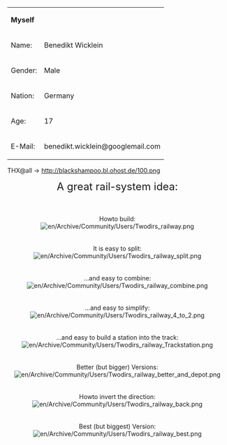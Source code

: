 {|
|'''Myself'''
|
|-
|Name:
|Benedikt Wicklein
|-
|Gender:
|Male
|-
|Nation:
|Germany
|-
|Age:
|17
|-
|E-Mail:
|benedikt.wicklein@googlemail.com
|}


THX@all -> http://blackshampoo.bl.ohost.de/100.png


<center>
<font size="+2">A great rail-system idea:</font>
<br><br><br><br>
Howto build:<br>
[[File:en/Archive/Community/Users/Twodirs railway.png]]<br><br><br>
It is easy to split:<br>
[[File:en/Archive/Community/Users/Twodirs railway split.png]]<br><br><br>
...and easy to combine:<br>
[[File:en/Archive/Community/Users/Twodirs railway combine.png]]<br><br><br>
...and easy to simplify:<br>
[[File:en/Archive/Community/Users/Twodirs railway 4 to 2.png]]<br><br><br>
...and easy to build a station into the track:<br>
[[File:en/Archive/Community/Users/Twodirs railway Trackstation.png]]<br><br><br>
Better (but bigger) Versions:<br>
[[File:en/Archive/Community/Users/Twodirs railway better and depot.png]]<br><br><br>
Howto invert the direction:<br>
[[File:en/Archive/Community/Users/Twodirs railway back.png]]<br><br><br>
Best (but biggest) Version:<br>
[[File:en/Archive/Community/Users/Twodirs railway best.png]]<br><br><br>
</center>